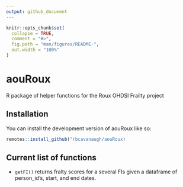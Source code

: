 ```yaml
---
output: github_document
---
```


<!-- README.md is generated from README.Rmd. Please edit that file -->

```r
knitr::opts_chunk$set(
  collapse = TRUE,
  comment = "#>",
  fig.path = "man/figures/README-",
  out.width = "100%"
)
```

# aouRoux

<!-- badges: start -->
<!-- badges: end -->

R package of helper functions for the Roux OHDSI Frailty project

## Installation

You can install the development version of aouRoux like so:

``` r
remotes::install_github("rbcavanaugh/aouRoux)
```

## Current list of functions

- `getFI()` returns fralty scores for a several FIs given a dataframe of person_id's, start, and end dates.
